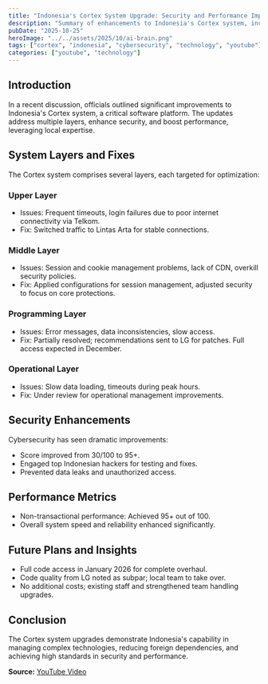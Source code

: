 ```yaml
---
title: "Indonesia's Cortex System Upgrade: Security and Performance Improvements"
description: "Summary of enhancements to Indonesia's Cortex system, including fixes in software layers, cybersecurity upgrades, and operational improvements."
pubDate: "2025-10-25"
heroImage: "../../assets/2025/10/ai-brain.png"
tags: ["cortex", "indonesia", "cybersecurity", "technology", "youtube"]
categories: ["youtube", "technology"]
---
```


## Introduction

In a recent discussion, officials outlined significant improvements to Indonesia's Cortex system, a critical software platform. The updates address multiple layers, enhance security, and boost performance, leveraging local expertise.

## System Layers and Fixes

The Cortex system comprises several layers, each targeted for optimization:

### Upper Layer
- Issues: Frequent timeouts, login failures due to poor internet connectivity via Telkom.
- Fix: Switched traffic to Lintas Arta for stable connections.

### Middle Layer
- Issues: Session and cookie management problems, lack of CDN, overkill security policies.
- Fix: Applied configurations for session management, adjusted security to focus on core protections.

### Programming Layer
- Issues: Error messages, data inconsistencies, slow access.
- Fix: Partially resolved; recommendations sent to LG for patches. Full access expected in December.

### Operational Layer
- Issues: Slow data loading, timeouts during peak hours.
- Fix: Under review for operational management improvements.

## Security Enhancements

Cybersecurity has seen dramatic improvements:
- Score improved from 30/100 to 95+.
- Engaged top Indonesian hackers for testing and fixes.
- Prevented data leaks and unauthorized access.

## Performance Metrics

- Non-transactional performance: Achieved 95+ out of 100.
- Overall system speed and reliability enhanced significantly.

## Future Plans and Insights

- Full code access in January 2026 for complete overhaul.
- Code quality from LG noted as subpar; local team to take over.
- No additional costs; existing staff and strengthened team handling upgrades.

## Conclusion

The Cortex system upgrades demonstrate Indonesia's capability in managing complex technologies, reducing foreign dependencies, and achieving high standards in security and performance.

**Source:** [YouTube Video](https://www.youtube.com/watch?v=jTglm038Ono)